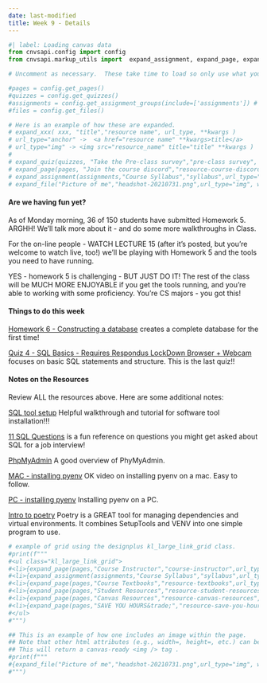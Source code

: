 ```yaml
---
date: last-modified
title: Week 9 - Details
---
```


```python
#| label: Loading canvas data
from cnvsapi.config import config
from cnvsapi.markup_utils import  expand_assignment, expand_page, expand_quiz, expand_file

# Uncomment as necessary.  These take time to load so only use what you need.

#pages = config.get_pages()
#quizzes = config.get_quizzes()
#assignments = config.get_assignment_groups(include=['assignments']) # from Canvas
#files = config.get_files()

# Here is an example of how these are expanded.
# expand_xxx( xxx, "title","resource name", url_type, **kwargs )
# url_type="anchor" ->  <a href="resource name" **kwargs>title</a>
# url_type="img" -> <img src="resource_name" title="title" **kwargs )
#
# expand_quiz(quizzes, "Take the Pre-class survey","pre-class survey", url_type="anchor", target="_blank")
# expand_page(pages, "Join the course discord","resource-course-discord", url_type="anchor", target="_blank")
# expand_assignment(assignments,"Course Syllabus","syllabus",url_type="anchor")
# expand_file("Picture of me","headshot-20210731.png",url_type="img", width="200px")

```

#### Are we having fun yet?

As of Monday morning, 36 of 150 students have submitted Homework 5.  ARGHH! We'll talk more about it - and do some more walkthroughs in Class.

For the on-line people - WATCH LECTURE 15 (after it's posted, but you're welcome to watch live, too!) we'll be playing with Homework 5 and the tools you need to have running.

YES - homework 5 is challenging - BUT JUST DO IT!  The rest of the class will be MUCH MORE ENJOYABLE if you get the tools running, and you're able to working with some proficiency.  You're CS majors - you got this!


<!-- deliverables-block-begin -->
#### Things to do this week


[Homework 6 - Constructing a database](https://virginiacommonwealth.instructure.com/courses/122236/assignments/1241138) creates a complete database for the first time!


[Quiz 4 - SQL Basics - Requires Respondus LockDown Browser + Webcam](https://virginiacommonwealth.instructure.com/courses/122236/assignments/1241130) focuses on basic SQL statements and structure.  This is the last quiz!!

<!-- deliverables-block-end -->

<!-- resources-block-begin -->
#### Notes on the Resources

Review ALL the resources above. Here are some additional notes:
    
[SQL tool setup](https://vcu-ssg.github.io/ssg-quarto-python-setup/) Helpful walkthrough and tutorial for software tool installation!!!


[11 SQL Questions](https://medium.com/@ritika_DataAnalyst/11-practical-sql-interview-questions-i-failed-to-answer-during-an-interview-f3a40205ddff) is a fun reference on questions you might get asked about SQL for a job interview!


[PhpMyAdmin](https://virginiacommonwealth.instructure.com/courses/122236/pages/resource-week-9-phpmyadmin) A good overview of PhyMyAdmin.


[MAC - installing pyenv](https://virginiacommonwealth.instructure.com/courses/122236/pages/resource-week-9-mac-installing-pyenv) OK video on installing pyenv on a mac. Easy to follow.


[PC - installing pyenv](https://virginiacommonwealth.instructure.com/courses/122236/pages/resource-week-9-pc-installing-pyenv) Installing pyenv on a PC.


[Intro to poetry](https://virginiacommonwealth.instructure.com/courses/122236/pages/resource-week-9-intro-to-poetry) Poetry is a GREAT tool for managing dependencies and virtual environments.  It combines SetupTools and VENV into one simple program to use.

<!-- resources-block-end -->



```python
# example of grid using the designplus kl_large_link_grid class.
#print(f"""
#<ul class="kl_large_link_grid">
#<li>{expand_page(pages,"Course Instructor","course-instructor",url_type="anchor")}</li>
#<li>{expand_assignment(assignments,"Course Syllabus","syllabus",url_type="anchor")}</li>
#<li>{expand_page(pages,"Course Textbooks","resource-textbooks",url_type="anchor")}</li>
#<li>{expand_page(pages,"Student Resources","resource-student-resources",url_type="anchor")}</li>
#<li>{expand_page(pages,"Canvas Resources","resource-canvas-resources",url_type="anchor")}</li>
#<li>{expand_page(pages,"SAVE YOU HOURS&trade;","resource-save-you-hours",url_type="anchor")}</li>
#</ul>
#""")
```

```python
## This is an example of how one includes an image within the page.
## Note that other html attributes (e.g., width=, height=, etc.) can be added
## This will return a canvas-ready <img /> tag .
#print(f"""
#{expand_file("Picture of me","headshot-20210731.png",url_type="img", width="200px")}
#""")
```